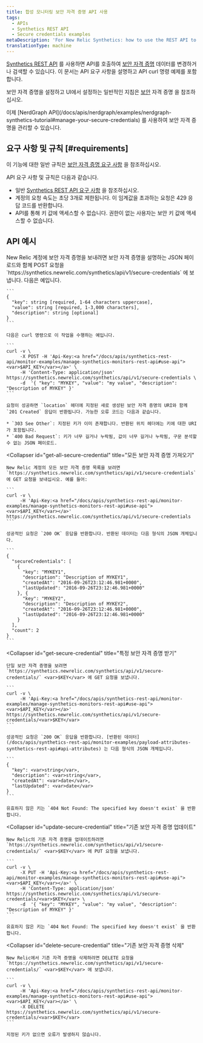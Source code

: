 ```yaml
---
title: 합성 모니터링 보안 자격 증명 API 사용
tags:
  - APIs
  - Synthetics REST API
  - Secure credentials examples
metaDescription: 'For New Relic Synthetics: how to use the REST API to manage secure credentials.'
translationType: machine
---
```


[Synthetics REST API](/docs/apis/synthetics-rest-api/monitor-examples/manage-synthetics-monitors-rest-api) 를 사용하면 API를 호출하여 [보안 자격 증명](/docs/synthetics/new-relic-synthetics/using-monitors/secure-credentials-store-credentials-information-scripted-browsers) 데이터를 변경하거나 검색할 수 있습니다. 이 문서는 API 요구 사항을 설명하고 API curl 명령 예제를 포함합니다.

보안 자격 증명을 설정하고 UI에서 설정하는 일반적인 지침은 [보안](/docs/synthetics/new-relic-synthetics/using-monitors/secure-credentials-store-credentials-information-scripted-browsers) 자격 증명 을 참조하십시오.

<Callout variant="important">
  이제 [NerdGraph API](/docs/apis/nerdgraph/examples/nerdgraph-synthetics-tutorial#manage-your-secure-credentials) 를 사용하여 보안 자격 증명을 관리할 수 있습니다.
</Callout>

## 요구 사항 및 규칙 [#requirements]

이 기능에 대한 일반 규칙은 [보안 자격 증명 요구 사항](/docs/synthetics/new-relic-synthetics/using-monitors/secure-credentials-store-credentials-information-scripted-browsers#requirements) 을 참조하십시오.

API 요구 사항 및 규칙은 다음과 같습니다.

* 일반 [Synthetics REST API 요구 사항](/docs/apis/synthetics-rest-api/monitor-examples/manage-synthetics-monitors-rest-api#use-api) 을 참조하십시오.
* 계정의 요청 속도는 초당 3개로 제한됩니다. 이 임계값을 초과하는 요청은 429 응답 코드를 반환합니다.
* API를 통해 키 값에 액세스할 수 없습니다. 권한이 없는 사용자는 보안 키 값에 액세스할 수 없습니다.

## API 예시

<CollapserGroup>
  <Collapser
    id="add-secure-credential"
    title="보안 자격 증명 추가"
  >
    New Relic 계정에 보안 자격 증명을 보내려면 보안 자격 증명을 설명하는 JSON 페이로드와 함께 POST 요청을 `https://synthetics.newrelic.com/synthetics/api/v1/secure-credentials` 에 보냅니다. 다음은 예입니다.

    ```
    {
      "key": string [required, 1-64 characters uppercase],
      "value": string [required, 1-3,000 characters],
      "description": string [optional]
    }
    ```

    다음은 curl 명령으로 이 작업을 수행하는 예입니다.

    ```
    curl -v \
         -X POST -H 'Api-Key:<a href="/docs/apis/synthetics-rest-api/monitor-examples/manage-synthetics-monitors-rest-api#use-api"><var>$API_KEY</var></a>' \
         -H 'Content-Type: application/json' https://synthetics.newrelic.com/synthetics/api/v1/secure-credentials \
         -d  '{ "key": "MYKEY", "value": "my value", "description": "Description of MYKEY" }'
    ```

    요청이 성공하면 `location` 헤더에 지정된 새로 생성된 보안 자격 증명의 URI와 함께 `201 Created` 응답이 반환됩니다. 가능한 오류 코드는 다음과 같습니다.

    * `303 See Other`: 지정된 키가 이미 존재합니다. 반환된 위치 헤더에는 키에 대한 URI가 포함됩니다.
    * `400 Bad Request`: 키가 너무 길거나 누락됨, 값이 너무 길거나 누락됨, 구문 분석할 수 없는 JSON 페이로드.
  </Collapser>

  <Collapser
    id="get-all-secure-credential"
    title="모든 보안 자격 증명 가져오기"
  >
    New Relic 계정의 모든 보안 자격 증명 목록을 보려면 `https://synthetics.newrelic.com/synthetics/api/v1/secure-credentials` 에 GET 요청을 보내십시오. 예를 들어:

    ```
    curl -v \
         -H 'Api-Key:<a href="/docs/apis/synthetics-rest-api/monitor-examples/manage-synthetics-monitors-rest-api#use-api"><var>$API_KEY</var></a>' https://synthetics.newrelic.com/synthetics/api/v1/secure-credentials
    ```

    성공적인 요청은 `200 OK` 응답을 반환합니다. 반환된 데이터는 다음 형식의 JSON 개체입니다.

    ```
    {
      "secureCredentials": [
        {
          "key": "MYKEY1",
          "description": "Description of MYKEY1",
          "createdAt": "2016-09-26T23:12:46.981+0000",
          "lastUpdated": "2016-09-26T23:12:46.981+0000"
        }, {
          "key": "MYKEY2",
          "description": "Description of MYKEY2",
          "createdAt": "2016-09-26T23:12:46.981+0000",
          "lastUpdated": "2016-09-26T23:12:46.981+0000"
        }
      ],
      "count": 2
    }
    ```
  </Collapser>

  <Collapser
    id="get-secure-credential"
    title="특정 보안 자격 증명 받기"
  >
    단일 보안 자격 증명을 보려면 `https://synthetics.newrelic.com/synthetics/api/v1/secure-credentials/` <var>$KEY</var> 에 GET 요청을 보냅니다.

    ```
    curl -v \
         -H 'Api-Key:<a href="/docs/apis/synthetics-rest-api/monitor-examples/manage-synthetics-monitors-rest-api#use-api"><var>$API_KEY</var></a>' https://synthetics.newrelic.com/synthetics/api/v1/secure-credentials/<var>$KEY</var>
    ```

    성공적인 요청은 `200 OK` 응답을 반환합니다. [반환된 데이터](/docs/apis/synthetics-rest-api/monitor-examples/payload-attributes-synthetics-rest-api#api-attributes) 는 다음 형식의 JSON 개체입니다.

    ```
    {
      "key": <var>string</var>,
      "description": <var>string</var>,
      "createdAt": <var>date</var>,​
      "lastUpdated": <var>date</var>
    }
    ```

    유효하지 않은 키는 `404 Not Found: The specified key doesn't exist` 을 반환합니다.
  </Collapser>

  <Collapser
    id="update-secure-credential"
    title="기존 보안 자격 증명 업데이트"
  >
    New Relic의 기존 자격 증명을 업데이트하려면 `https://synthetics.newrelic.com/synthetics/api/v1/secure-credentials/` <var>$KEY</var> 에 PUT 요청을 보냅니다.

    ```
    curl -v \
         -X PUT -H 'Api-Key:<a href="/docs/apis/synthetics-rest-api/monitor-examples/manage-synthetics-monitors-rest-api#use-api"><var>$API_KEY</var></a>' \
         -H 'Content-Type: application/json' https://synthetics.newrelic.com/synthetics/api/v1/secure-credentials/<var>$KEY</var> \
         -d  '{ "key": "MYKEY", "value": "my value", "description": "Description of MYKEY" }'
    ```

    유효하지 않은 키는 `404 Not Found: The specified key doesn't exist` 을 반환합니다.
  </Collapser>

  <Collapser
    id="delete-secure-credential"
    title="기존 보안 자격 증명 삭제"
  >
    New Relic에서 기존 자격 증명을 삭제하려면 DELETE 요청을 `https://synthetics.newrelic.com/synthetics/api/v1/secure-credentials/` <var>$KEY</var> 에 보냅니다.

    ```
    curl -v \
         -H 'Api-Key:<a href="/docs/apis/synthetics-rest-api/monitor-examples/manage-synthetics-monitors-rest-api#use-api"><var>$API_KEY</var></a>' \
         -X DELETE https://synthetics.newrelic.com/synthetics/api/v1/secure-credentials/<var>$KEY</var>
    ```

    지정된 키가 없으면 오류가 발생하지 않습니다.
  </Collapser>
</CollapserGroup>